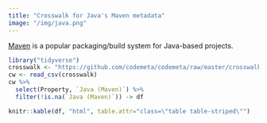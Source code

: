 ```yaml
---
title: "Crosswalk for Java's Maven metadata"
image: "/img/java.png"
---
```


[Maven](https://maven.apache.org/what-is-maven.html) is a popular packaging/build system for Java-based projects.


```r
library("tidyverse")
crosswalk <- "https://github.com/codemeta/codemeta/raw/master/crosswalk.csv"
cw <- read_csv(crosswalk)
cw %>% 
  select(Property, `Java (Maven)`) %>%
  filter(!is.na(`Java (Maven)`)) -> df

knitr::kable(df, "html", table.attr="class=\"table table-striped\"")
```